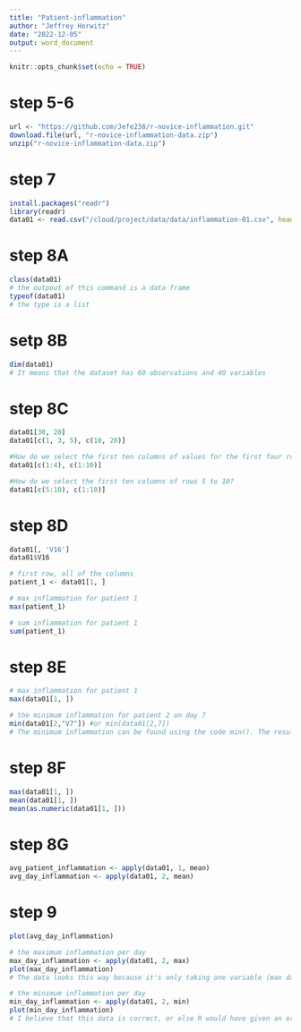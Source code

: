```yaml
---
title: "Patient-inflammation"
author: "Jeffrey Horwitz"
date: "2022-12-05"
output: word_document
---
```

```r
knitr::opts_chunk$set(echo = TRUE)
```

# step 5-6
```r
url <- "https://github.com/Jefe238/r-novice-inflammation.git"
download.file(url, "r-novice-inflammation-data.zip")
unzip("r-novice-inflammation-data.zip")
```

# step 7
```r
install.packages("readr")
library(readr)
data01 <- read.csv("/cloud/project/data/data/inflammation-01.csv", header = FALSE, sep = ',')
```

# step 8A
```r
class(data01)
# the outpout of this command is a data frame
typeof(data01)
# the type is a list
```
# setp 8B
```r
dim(data01)
# It means that the dataset has 60 observations and 40 variables
```
# step 8C
```r
data01[30, 20]
data01[c(1, 3, 5), c(10, 20)]

#How do we select the first ten columns of values for the first four rows?  
data01[c(1:4), c(1:10)]

#How do we select the first ten columns of rows 5 to 10?
data01[c(5:10), c(1:10)]
```
# step 8D
```r
data01[, 'V16']
data01$V16

# first row, all of the columns
patient_1 <- data01[1, ]

# max inflammation for patient 1
max(patient_1)

# sum inflammation for patient 1
sum(patient_1)
```

# step 8E
```r
# max inflammation for patient 1
max(data01[1, ])

# the minimum inflammation for patient 2 on day 7
min(data01[2,"V7"]) #or min(data01[2,7])
# The minimum inflammation can be found using the code min(). The result is 3.
```
# step 8F
```r
max(data01[1, ])
mean(data01[1, ])
mean(as.numeric(data01[1, ]))
```
# step 8G
```r
avg_patient_inflammation <- apply(data01, 1, mean)
avg_day_inflammation <- apply(data01, 2, mean)
```

# step 9
```r
plot(avg_day_inflammation)

# the maximum inflammation per day
max_day_inflammation <- apply(data01, 2, max)
plot(max_day_inflammation)
# The data looks this way because it's only taking one variable (max day inflammation) vs the average.

# the minimum inflammation per day
min_day_inflammation <- apply(data01, 2, min)
plot(min_day_inflammation)
# I believe that this data is correct, or else R would have given an error message. The reason this is correct is because our code is right and R is interpreting exactly what we expect it to - min inflammation data across 40 days.
```
